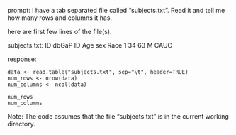 prompt:
I have a tab separated file called "subjects.txt". Read it and tell me how many rows and columns it has. 

here are first few lines of the file(s).

subjects.txt:
ID	dbGaP ID	Age	sex	Race
1	34	63	M	CAUC


response:
```
data <- read.table("subjects.txt", sep="\t", header=TRUE)
num_rows <- nrow(data)
num_columns <- ncol(data)

num_rows
num_columns
```
Note: The code assumes that the file "subjects.txt" is in the current working directory.
